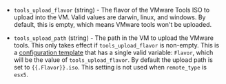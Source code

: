 <!-- Code generated from the comments of the ToolsConfig struct in builder/vmware/common/tools_config.go; DO NOT EDIT MANUALLY -->

-   `tools_upload_flavor` (string) - The flavor of the VMware Tools ISO to
    upload into the VM. Valid values are darwin, linux, and windows. By
    default, this is empty, which means VMware tools won't be uploaded.
    
-   `tools_upload_path` (string) - The path in the VM to upload the VMware tools. This only takes effect if
    `tools_upload_flavor` is non-empty. This is a [configuration
    template](/docs/templates/engine) that has a single valid variable:
    `Flavor`, which will be the value of `tools_upload_flavor`. By default
    the upload path is set to `{{.Flavor}}.iso`. This setting is not used
    when `remote_type` is `esx5`.
    